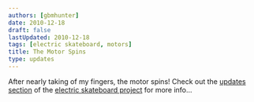 ```yaml
---
authors: [gbmhunter]
date: 2010-12-18
draft: false
lastUpdated: 2010-12-18
tags: [electric skateboard, motors]
title: The Motor Spins
type: updates
---
```


After nearly taking of my fingers, the motor spins! Check out the [updates section](/electronics/projects/electric-skateboard/electric-skateboard-updates) of the [electric skateboard project](/electronics/projects/electric-skateboard) for more info...
